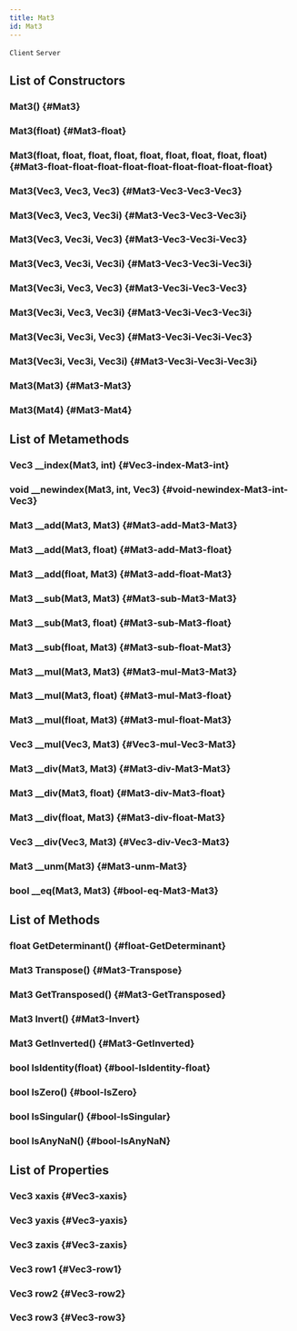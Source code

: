 ```yaml
---
title: Mat3
id: Mat3
---
```

`Client`
`Server`

## List of Constructors

### Mat3() {#Mat3}

### Mat3(float) {#Mat3-float}

### Mat3(float, float, float, float, float, float, float, float, float) {#Mat3-float-float-float-float-float-float-float-float-float}

### Mat3(Vec3, Vec3, Vec3) {#Mat3-Vec3-Vec3-Vec3}

### Mat3(Vec3, Vec3, Vec3i) {#Mat3-Vec3-Vec3-Vec3i}

### Mat3(Vec3, Vec3i, Vec3) {#Mat3-Vec3-Vec3i-Vec3}

### Mat3(Vec3, Vec3i, Vec3i) {#Mat3-Vec3-Vec3i-Vec3i}

### Mat3(Vec3i, Vec3, Vec3) {#Mat3-Vec3i-Vec3-Vec3}

### Mat3(Vec3i, Vec3, Vec3i) {#Mat3-Vec3i-Vec3-Vec3i}

### Mat3(Vec3i, Vec3i, Vec3) {#Mat3-Vec3i-Vec3i-Vec3}

### Mat3(Vec3i, Vec3i, Vec3i) {#Mat3-Vec3i-Vec3i-Vec3i}

### Mat3(Mat3) {#Mat3-Mat3}

### Mat3(Mat4) {#Mat3-Mat4}

## List of Metamethods

### Vec3 __index(Mat3, int) {#Vec3-index-Mat3-int}

### void __newindex(Mat3, int, Vec3) {#void-newindex-Mat3-int-Vec3}

### Mat3 __add(Mat3, Mat3) {#Mat3-add-Mat3-Mat3}

### Mat3 __add(Mat3, float) {#Mat3-add-Mat3-float}

### Mat3 __add(float, Mat3) {#Mat3-add-float-Mat3}

### Mat3 __sub(Mat3, Mat3) {#Mat3-sub-Mat3-Mat3}

### Mat3 __sub(Mat3, float) {#Mat3-sub-Mat3-float}

### Mat3 __sub(float, Mat3) {#Mat3-sub-float-Mat3}

### Mat3 __mul(Mat3, Mat3) {#Mat3-mul-Mat3-Mat3}

### Mat3 __mul(Mat3, float) {#Mat3-mul-Mat3-float}

### Mat3 __mul(float, Mat3) {#Mat3-mul-float-Mat3}

### Vec3 __mul(Vec3, Mat3) {#Vec3-mul-Vec3-Mat3}

### Mat3 __div(Mat3, Mat3) {#Mat3-div-Mat3-Mat3}

### Mat3 __div(Mat3, float) {#Mat3-div-Mat3-float}

### Mat3 __div(float, Mat3) {#Mat3-div-float-Mat3}

### Vec3 __div(Vec3, Mat3) {#Vec3-div-Vec3-Mat3}

### Mat3 __unm(Mat3) {#Mat3-unm-Mat3}

### bool __eq(Mat3, Mat3) {#bool-eq-Mat3-Mat3}

## List of Methods

### float GetDeterminant() {#float-GetDeterminant}

### Mat3 Transpose() {#Mat3-Transpose}

### Mat3 GetTransposed() {#Mat3-GetTransposed}

### Mat3 Invert() {#Mat3-Invert}

### Mat3 GetInverted() {#Mat3-GetInverted}

### bool IsIdentity(float) {#bool-IsIdentity-float}

### bool IsZero() {#bool-IsZero}

### bool IsSingular() {#bool-IsSingular}

### bool IsAnyNaN() {#bool-IsAnyNaN}

## List of Properties

### Vec3 xaxis {#Vec3-xaxis}

### Vec3 yaxis {#Vec3-yaxis}

### Vec3 zaxis {#Vec3-zaxis}

### Vec3 row1 {#Vec3-row1}

### Vec3 row2 {#Vec3-row2}

### Vec3 row3 {#Vec3-row3}

